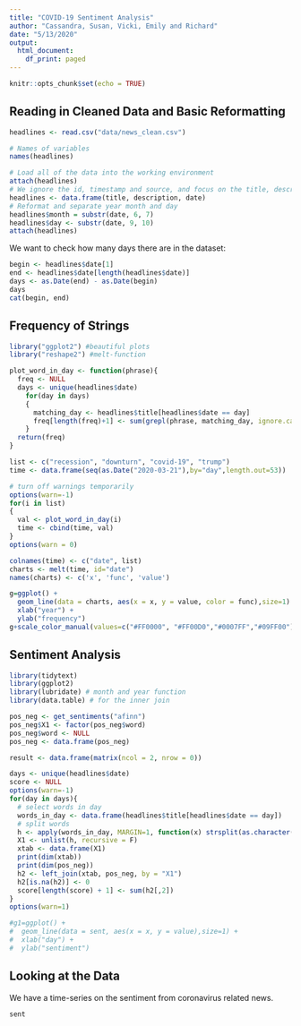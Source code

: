 ```yaml
---
title: "COVID-19 Sentiment Analysis"
author: "Cassandra, Susan, Vicki, Emily and Richard"
date: "5/13/2020"
output:
  html_document:
    df_print: paged
---
```


```r
knitr::opts_chunk$set(echo = TRUE)
```

## Reading in Cleaned Data and Basic Reformatting
```r
headlines <- read.csv("data/news_clean.csv")

# Names of variables
names(headlines)

# Load all of the data into the working environment
attach(headlines)
# We ignore the id, timestamp and source, and focus on the title, description and date
headlines <- data.frame(title, description, date)
# Reformat and separate year month and day
headlines$month = substr(date, 6, 7)
headlines$day <- substr(date, 9, 10)
attach(headlines)
```
We want to check how many days there are in the dataset:
```R
begin <- headlines$date[1]
end <- headlines$date[length(headlines$date)]
days <- as.Date(end) - as.Date(begin)
days
cat(begin, end)
```

## Frequency of Strings
```r
library("ggplot2") #beautiful plots
library("reshape2") #melt-function

plot_word_in_day <- function(phrase){
  freq <- NULL
  days <- unique(headlines$date)
    for(day in days)
    {
      matching_day <- headlines$title[headlines$date == day]
      freq[length(freq)+1] <- sum(grepl(phrase, matching_day, ignore.case = FALSE))
    }
  return(freq)
}

list <- c("recession", "downturn", "covid-19", "trump")
time <- data.frame(seq(as.Date("2020-03-21"),by="day",length.out=53))

# turn off warnings temporarily
options(warn=-1)
for(i in list)
{
  val <- plot_word_in_day(i)
  time <- cbind(time, val)
}
options(warn = 0)

colnames(time) <- c("date", list)
charts <- melt(time, id="date")
names(charts) <- c('x', 'func', 'value')

g=ggplot() +
  geom_line(data = charts, aes(x = x, y = value, color = func),size=1) +
  xlab("year") +
  ylab("frequency")
g+scale_color_manual(values=c("#FF0000", "#FF00D0","#0007FF","#09FF00"))
```

## Sentiment Analysis
```r
library(tidytext)
library(ggplot2)
library(lubridate) # month and year function
library(data.table) # for the inner join

pos_neg <- get_sentiments("afinn")
pos_neg$X1 <- factor(pos_neg$word)
pos_neg$word <- NULL
pos_neg <- data.frame(pos_neg)

result <- data.frame(matrix(ncol = 2, nrow = 0))

days <- unique(headlines$date)
score <- NULL
options(warn=-1)
for(day in days){
  # select words in day
  words_in_day <- data.frame(headlines$title[headlines$date == day])
  # split words 
  h <- apply(words_in_day, MARGIN=1, function(x) strsplit(as.character(x)," "))
  X1 <- unlist(h, recursive = F)
  xtab <- data.frame(X1)
  print(dim(xtab))
  print(dim(pos_neg))
  h2 <- left_join(xtab, pos_neg, by = "X1")
  h2[is.na(h2)] <- 0
  score[length(score) + 1] <- sum(h2[,2])
}
options(warn=1)

#g1=ggplot() +
#  geom_line(data = sent, aes(x = x, y = value),size=1) +
#  xlab("day") +
#  ylab("sentiment")
```
## Looking at the Data
We have a time-series on the sentiment from coronavirus related news.
```R
sent
```